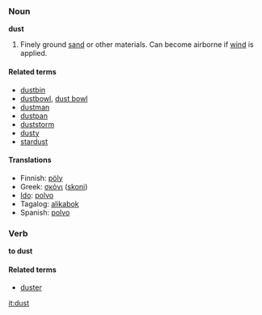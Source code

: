===Noun===
'''dust'''

#Finely ground [[sand]] or other materials.  Can become airborne if [[wind]] is applied.

====Related terms====
*[[dustbin]]
*[[dustbowl]], [[dust bowl]]
*[[dustman]]
*[[dustpan]]
*[[duststorm]]
*[[dusty]]
*[[stardust]]

====Translations====
*Finnish: [[pöly]]
*Greek: [[σκόνι]] ([[skoni]])
*[[Ido]]: [[polvo]]
*Tagalog: [[alikabok]]
*Spanish: [[polvo]]

===Verb===
'''to dust'''

====Related terms====
*[[duster]]

[[it:dust]]